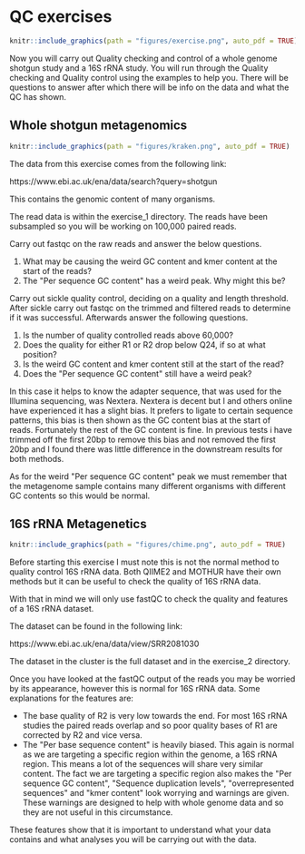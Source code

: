 # QC exercises
```{r, fig.align = 'center',out.width= '20%', echo=FALSE }
knitr::include_graphics(path = "figures/exercise.png", auto_pdf = TRUE)
```
Now you will carry out Quality checking and control of a whole genome shotgun study and a 16S rRNA study. You will run through the Quality checking and Quality control using the examples to help you. There will be questions to answer after which there will be info on the data and what the QC has shown.

## Whole shotgun metagenomics
```{r, fig.align = 'center',out.width= '20%', echo=FALSE }
knitr::include_graphics(path = "figures/kraken.png", auto_pdf = TRUE)
```
The data from this exercise comes from the following link:

https://www.ebi.ac.uk/ena/data/search?query=shotgun

This contains the genomic content of many organisms.

The read data is within the exercise_1 directory. The reads have been subsampled so you will be working on 100,000 paired reads.

Carry out fastqc on the raw reads and answer the below questions.

1. What may be causing the weird GC content and kmer content at the start of the reads?
2. The \"Per sequence GC content\" has a weird peak. Why might this be?

Carry out sickle quality control, deciding on a quality and length threshold. After sickle carry out fastqc on the trimmed and filtered reads to determine if it was successful. Afterwards answer the following questions.

1. Is the number of quality controlled reads above 60,000?
2. Does the quality for either R1 or R2 drop below Q24, if so at what position?
3. Is the weird GC content and kmer content still at the start of the read?
4. Does the \"Per sequence GC content\" still have a weird peak?

In this case it helps to know the adapter sequence, that was used for the Illumina sequencing, was Nextera. Nextera is decent but I and others online have experienced it has a slight bias. It prefers to ligate to certain sequence patterns, this bias is then shown as the GC content bias at the start of reads. Fortunately the rest of the GC content is fine. In previous tests i have trimmed off the first 20bp to remove this bias and not removed the first 20bp and I found there was little difference in the downstream results for both methods. 

As for the weird \"Per sequence GC content\" peak we must remember that the metagenome sample contains many different organisms with different GC contents so this would be normal.

## 16S rRNA Metagenetics
```{r, fig.align = 'center',out.width= '20%', echo=FALSE }
knitr::include_graphics(path = "figures/chime.png", auto_pdf = TRUE)
```
Before starting this exercise I must note this is not the normal method to quality control 16S rRNA data. Both QIIME2 and MOTHUR have their own methods but it can be useful to check the quality of 16S rRNA data.

With that in mind we will only use fastQC to check the quality and features of a 16S rRNA dataset.

The dataset can be found in the following link:

https://www.ebi.ac.uk/ena/data/view/SRR2081030

The dataset in the cluster is the full dataset and in the exercise_2 directory.

Once you have looked at the fastQC output of the reads you may be worried by its appearance, however this is normal for 16S rRNA data. Some explanations for the features are:

- The base quality of R2 is very low towards the end. For most 16S rRNA studies the paired reads overlap and so poor quality bases of R1 are corrected by R2 and vice versa.
- The \"Per base sequence content\" is heavily biased. This again is normal as we are targeting a specific region within the genome, a 16S rRNA region. This means a lot of the sequences will share very similar content. The fact we are targeting a specific region also makes the \"Per sequence GC content\", \"Sequence duplication levels\", \"overrepresented sequences\" and \"kmer content\" look worrying and warnings are given. These warnings are designed to help with whole genome data and so they are not useful in this circumstance.

These features show that it is important to understand what your data contains and what analyses you will be carrying out with the data.
